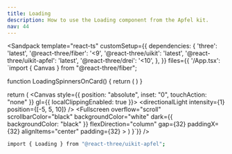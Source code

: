 ```yaml
---
title: Loading
description: How to use the Loading component from the Apfel kit.
nav: 44
---
```


<Sandpack
  template="react-ts"
  customSetup={{
    dependencies: {
      'three': 'latest',
      '@react-three/fiber': '<9',
      '@react-three/uikit': 'latest',
      '@react-three/uikit-apfel': 'latest',
      '@react-three/drei': '<10',
    },
  }}
  files={{
    '/App.tsx': `import { Canvas } from "@react-three/fiber";

function LoadingSpinnersOnCard() {
  return (
    <Card borderRadius={32} padding={16} flexDirection="row" gapColumn={16}>
      <Loading size="sm" />
      <Loading size="md" />
      <Loading size="lg" />
    </Card>
  )
}

  return (
    <Canvas style={{ position: "absolute", inset: "0", touchAction: "none" }} gl={{ localClippingEnabled: true }}>
      <ambientLight intensity={0.5} />
      <directionalLight intensity={1} position={[-5, 5, 10]} />
      <Defaults>
        <Fullscreen
          overflow="scroll"
          scrollbarColor="black"
          backgroundColor="white"
          dark={{ backgroundColor: "black" }}
          flexDirection="column"
          gap={32}
          paddingX={32}
          alignItems="center"
          padding={32}
        >
          <LoadingSpinnersOnCard />
        </Fullscreen>
      </Defaults>
    </Canvas>
  )
}`}}
/>

```bash
import { Loading } from "@react-three/uikit-apfel";
```